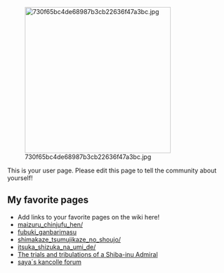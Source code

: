 [[File:730f65bc4de68987b3cb22636f47a3bc.jpg|thumb|332px|left]]

This is your user page. Please edit this page to tell the community about yourself!

==My favorite pages==

* Add links to your favorite pages on the wiki here!
* [http://www.mangahere.co/manga/kantai_collection_comic_a_la_carte_maizuru_chinjufu_hen/ maizuru_chinjufu_hen/]
* [http://www.mangahere.co/manga/kantai_collection_kankore_4_koma_comic_fubuki_ganbarimasu/ fubuki_ganbarimasu]
* [http://www.mangahere.co/manga/kantai_collection_kankore_shimakaze_tsumujikaze_no_shoujo/ shimakaze_tsumujikaze_no_shoujo/]
* [http://www.mangahere.co/manga/kantai_collection_kancolle_itsuka_shizuka_na_umi_de/ itsuka_shizuka_na_umi_de/]
* [https://danbooru.donmai.us/pools/7512 The trials and tribulations of a Shiba-inu Admiral]
* [http://kancolle.himeuta.net/forums/index.php saya´s kancolle forum]